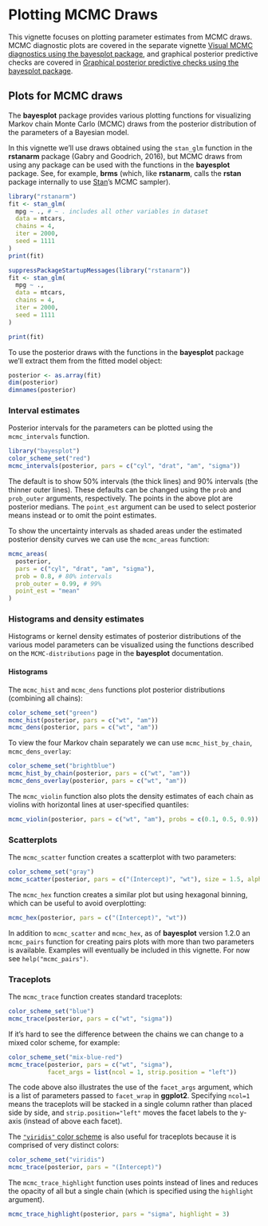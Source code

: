 # Plotting MCMC Draws

This vignette focuses on plotting parameter estimates from MCMC draws. MCMC
diagnostic plots are covered in the separate vignette
[Visual MCMC diagnostics using the bayesplot package](MCMC-diagnostics.html),
and graphical posterior predictive checks are covered in
[Graphical posterior predictive checks using the bayesplot package](PPC.html).

## Plots for MCMC draws

The **bayesplot** package provides various plotting functions for visualizing
Markov chain Monte Carlo (MCMC) draws from the posterior distribution of the
parameters of a Bayesian model.

In this vignette we'll use draws obtained using the `stan_glm` function in the
**rstanarm** package (Gabry and Goodrich, 2016), but MCMC draws from using
any package can be used with the functions in the **bayesplot** package. See,
for example, **brms** (which, like **rstanarm**, calls the **rstan** package
internally to use [Stan](http://mc-stan.org/)'s MCMC sampler).

```r
library("rstanarm")
fit <- stan_glm(
  mpg ~ ., # ~ . includes all other variables in dataset
  data = mtcars,
  chains = 4,
  iter = 2000,
  seed = 1111
)
print(fit)
```

```r
suppressPackageStartupMessages(library("rstanarm"))
fit <- stan_glm(
  mpg ~ .,
  data = mtcars,
  chains = 4,
  iter = 2000,
  seed = 1111
)
```

```r
print(fit)
```

To use the posterior draws with the functions in the **bayesplot** package
we'll extract them from the fitted model object:

```r
posterior <- as.array(fit)
dim(posterior)
dimnames(posterior)
```

### Interval estimates

Posterior intervals for the parameters can be plotted using the `mcmc_intervals`
function.

```r
library("bayesplot")
color_scheme_set("red")
mcmc_intervals(posterior, pars = c("cyl", "drat", "am", "sigma"))
```

The default is to show 50% intervals (the thick lines) and 90% intervals
(the thinner outer lines). These defaults can be changed using the `prob`
and `prob_outer` arguments, respectively. The points in the above plot
are posterior medians. The `point_est` argument can be used to select posterior
means instead or to omit the point estimates.

To show the uncertainty intervals as shaded areas under the estimated posterior
density curves we can use the `mcmc_areas` function:

```r
mcmc_areas(
  posterior,
  pars = c("cyl", "drat", "am", "sigma"),
  prob = 0.8, # 80% intervals
  prob_outer = 0.99, # 99%
  point_est = "mean"
)
```


### Histograms and density estimates

Histograms or kernel density estimates of posterior distributions of the various
model parameters can be visualized using the functions described on the
`MCMC-distributions` page in the **bayesplot** documentation.

#### Histograms

The `mcmc_hist` and `mcmc_dens` functions plot posterior distributions (combining all chains):

```r
color_scheme_set("green")
mcmc_hist(posterior, pars = c("wt", "am"))
mcmc_dens(posterior, pars = c("wt", "am"))
```

To view the four Markov chain separately we can use  `mcmc_hist_by_chain`, `mcmc_dens_overlay`:

```r
color_scheme_set("brightblue")
mcmc_hist_by_chain(posterior, pars = c("wt", "am"))
mcmc_dens_overlay(posterior, pars = c("wt", "am"))
```

The `mcmc_violin` function also plots the density estimates of
each chain as violins with horizontal lines at user-specified quantiles:

```r
mcmc_violin(posterior, pars = c("wt", "am"), probs = c(0.1, 0.5, 0.9))
```

### Scatterplots

The `mcmc_scatter` function creates a scatterplot with two parameters:

```r
color_scheme_set("gray")
mcmc_scatter(posterior, pars = c("(Intercept)", "wt"), size = 1.5, alpha = 0.5)
```

The `mcmc_hex` function creates a similar plot but using hexagonal binning, which can be useful to avoid overplotting:

```r
mcmc_hex(posterior, pars = c("(Intercept)", "wt"))
```

In addition to `mcmc_scatter` and `mcmc_hex`, as of __bayesplot__ version 1.2.0
an `mcmc_pairs` function for creating pairs plots with more than two parameters
is available. Examples will eventually be included in this vignette. For now
see `help("mcmc_pairs")`.

### Traceplots

The `mcmc_trace` function creates standard traceplots:

```r
color_scheme_set("blue")
mcmc_trace(posterior, pars = c("wt", "sigma"))
```

If it's hard to see the difference between the chains we can
change to a mixed color scheme, for example:

```r
color_scheme_set("mix-blue-red")
mcmc_trace(posterior, pars = c("wt", "sigma"),
           facet_args = list(ncol = 1, strip.position = "left"))
```
The code above also illustrates the use of the `facet_args` argument, which is a
list of parameters passed to `facet_wrap` in __ggplot2__. Specifying `ncol=1`
means the traceplots will be stacked in a single column rather than placed side
by side, and `strip.position="left"` moves the facet labels to the y-axis
(instead of above each facet).

The [`"viridis"` color scheme](https://CRAN.R-project.org/package=viridis) is
also useful for traceplots because it is comprised of very distinct colors:

```r
color_scheme_set("viridis")
mcmc_trace(posterior, pars = "(Intercept)")
```

The `mcmc_trace_highlight` function uses points instead of lines and reduces the
opacity of all but a single chain (which is specified using the `highlight`
argument).

```r
mcmc_trace_highlight(posterior, pars = "sigma", highlight = 3)
```
